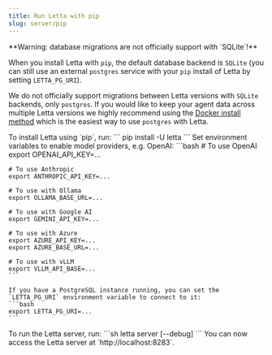 ```yaml
---
title: Run Letta with pip
slug: server/pip
---
```



<Warning>
**Warning: database migrations are not officially support with `SQLite`!**

When you install Letta with `pip`, the default database backend is `SQLite` (you can still use an external `postgres` service with your `pip` install of Letta by setting `LETTA_PG_URI`).

We do not officially support migrations between Letta versions with `SQLite` backends, only `postgres`.
If you would like to keep your agent data across multiple Letta versions we highly recommend using the [Docker install method](/server/docker) which is the easiest way to use `postgres` with Letta.
</Warning>

<Steps>
  <Step title="Install using pip">
    To install Letta using `pip`, run:
    ```
    pip install -U letta
    ```
  </Step>
  <Step title="Configure model providers">
    Set environment variables to enable model providers, e.g. OpenAI: 
    ```bash 
    # To use OpenAI
    export OPENAI_API_KEY=...

    # To use Anthropic 
    export ANTHROPIC_API_KEY=...

    # To use with Ollama
    export OLLAMA_BASE_URL=...

    # To use with Google AI
    export GEMINI_API_KEY=...

    # To use with Azure
    export AZURE_API_KEY=...
    export AZURE_BASE_URL=...

    # To use with vLLM 
    export VLLM_API_BASE=...
    ```

    If you have a PostgreSQL instance running, you can set the `LETTA_PG_URI` environment variable to connect to it:
    ```bash
    export LETTA_PG_URI=...
    ```
  </Step>
  <Step title="Run the Letta server">
    To run the Letta server, run:
    ```sh
    letta server [--debug]
    ```
    You can now access the Letta server at `http://localhost:8283`.
  </Step>
</Steps>
